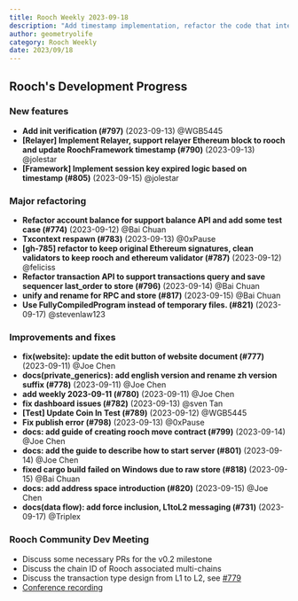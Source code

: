 ```yaml
---
title: Rooch Weekly 2023-09-18
description: "Add timestamp implementation, refactor the code that interacts with Ethereum, fix some problems, and supplement documentation"
author: geometryolife
category: Rooch Weekly
date: 2023/09/18
---
```



<PostHeader />

## Rooch's Development Progress

### New features

- **Add init verification (#797)** (2023-09-13) @WGB5445
- **[Relayer] Implement Relayer, support relayer Ethereum block to rooch and update RoochFramework timestamp (#790)** (2023-09-13) @jolestar
- **[Framework] Implement session key expired logic based on timestamp (#805)** (2023-09-15) @jolestar

### Major refactoring

- **Refactor account balance for support balance API and add some test case (#774)** (2023-09-12) @Bai Chuan
- **Txcontext respawn (#783)** (2023-09-13) @0xPause
- **[gh-785] refactor to keep original Ethereum signatures, clean validators to keep rooch and ethereum validator (#787)** (2023-09-12) @feliciss
- **Refactor transaction API to support transactions query and  save sequencer last_order to store (#796)** (2023-09-14) @Bai Chuan
- **unify and rename for RPC and store (#817)** (2023-09-15) @Bai Chuan
- **Use FullyCompiledProgram instead of temporary files. (#821)** (2023-09-17) @stevenlaw123

### Improvements and fixes

- **fix(website): update the edit button of website document (#777)** (2023-09-11) @Joe Chen
- **docs(private_generics): add english version and rename zh version suffix (#778)** (2023-09-11) @Joe Chen
- **add weekly 2023-09-11 (#780)** (2023-09-11) @Joe Chen
- **fix dashboard issues (#782)** (2023-09-13) @sven Tan
- **[Test] Update Coin In Test (#789)** (2023-09-12) @WGB5445
- **Fix publish error (#798)** (2023-09-13) @0xPause
- **docs: add guide of creating rooch move contract (#799)** (2023-09-14) @Joe Chen
- **docs: add the guide to describe how to start server (#801)** (2023-09-14) @Joe Chen
- **fixed cargo build failed on Windows due to raw store (#818)** (2023-09-15) @Bai Chuan
- **docs: add address space introduction (#820)** (2023-09-15) @Joe Chen
- **docs(data flow): add force inclusion, L1toL2 messaging (#731)** (2023-09-17) @Triplex

### Rooch Community Dev Meeting

- Discuss some necessary PRs for the v0.2 milestone
- Discuss the chain ID of Rooch associated multi-chains
- Discuss the transaction type design from L1 to L2, see [#779](https://github.com/rooch-network/rooch/issues/779)
- [Conference recording](https://drive.google.com/file/d/18ugAZz6G1Ij_fubul65ydL6dcTKeairn/view?usp=sharing)
